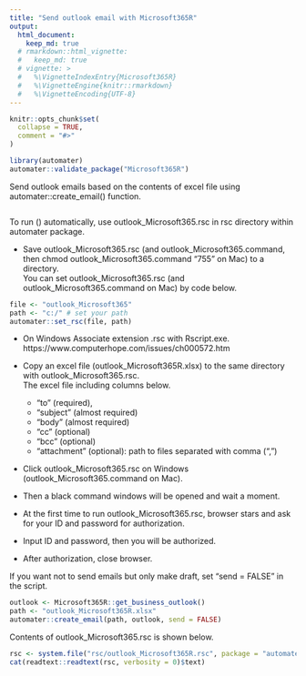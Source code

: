 ```yaml
---
title: "Send outlook email with Microsoft365R"
output: 
  html_document:
    keep_md: true
  # rmarkdown::html_vignette:
  #   keep_md: true
  # vignette: >
  #   %\VignetteIndexEntry{Microsoft365R}
  #   %\VignetteEngine{knitr::rmarkdown}
  #   %\VignetteEncoding{UTF-8}
---
```


```r
knitr::opts_chunk$set(
  collapse = TRUE,
  comment = "#>"
)
```

```r
library(automater)
automater::validate_package("Microsoft365R")
```


Send outlook emails based on the contents of excel file using automater::create_email() function.

```r

```

To run () automatically, use outlook_Microsoft365.rsc in rsc directory within automater package.   

- Save outlook_Microsoft365.rsc (and outlook_Microsoft365.command, then chmod outlook_Microsoft365.command "755" on Mac) to a directory.    
  You can set outlook_Microsoft365.rsc (and outlook_Microsoft365.command on Mac) by code below.    

```r
file <- "outlook_Microsoft365"
path <- "c:/" # set your path
automater::set_rsc(file, path)
```

- On Windows Associate extension .rsc with Rscript.exe.    
  https://www.computerhope.com/issues/ch000572.htm    


- Copy an excel file (outlook_Microsoft365R.xlsx) to the same directory with outlook_Microsoft365.rsc.   
  The excel file including columns below. 
  - "to" (required), 
  - "subject" (almost required)
  - "body" (almost required)
  - "cc" (optional)
  - "bcc" (optional)
  - "attachment" (optional): path to files separated with comma (",")
- Click outlook_Microsoft365.rsc on Windows (outlook_Microsoft365.command on Mac).   
- Then a black command windows will be opened and wait a moment.   
- At the first time to run outlook_Microsoft365.rsc, browser stars and ask for your ID and password for authorization.   
- Input ID and password, then you will be authorized.    
- After authorization, close browser.   

If you want not to send emails but only make draft, set "send = FALSE" in the script.

```r
outlook <- Microsoft365R::get_business_outlook()
path <- "outlook_Microsoft365R.xlsx"
automater::create_email(path, outlook, send = FALSE)
```

Contents of outlook_Microsoft365.rsc is shown below. 

```r
rsc <- system.file("rsc/outlook_Microsoft365R.rsc", package = "automater")
cat(readtext::readtext(rsc, verbosity = 0)$text)
```
